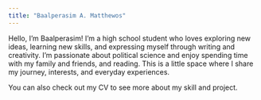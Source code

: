 ```yaml
---
title: "Baalperasim A. Matthewos"
---
```


Hello, I’m Baalperasim! I’m a high school student who loves exploring new ideas, learning new skills, and expressing myself through writing and creativity. I’m passionate about political science and enjoy spending time with my family and friends, and reading. This is a little space where I share my journey, interests, and everyday experiences.

You can also check out my CV to see more about my skill and project.
